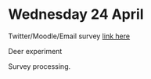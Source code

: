 Wednesday 24 April
===========================


Twitter/Moodle/Email survey  [link here](https://docs.google.com/a/macalester.edu/spreadsheet/viewform?formkey=dFZxVEctcHNpYkR4N3BCX205bjh5anc6MQ)

Deer experiment

Survey processing.